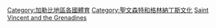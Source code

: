 {{Commonscat|Sports in Saint Vincent and the Grenadines}}

[[Category:加勒比地區各國體育|Category:加勒比地區各國體育]]
[[Category:聖文森特和格林納丁斯文化|Category:聖文森特和格林納丁斯文化]]
[[Category:北美洲各國體育|Saint Vincent and the Grenadines]]